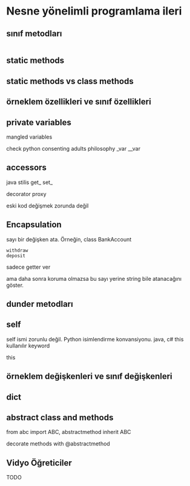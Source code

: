 # Nesne yönelimli programlama ileri

## sınıf metodları


```.python
```

## static methods



## static methods vs class methods

## örneklem özellikleri ve sınıf özellikleri




## private variables

mangled variables

check python consenting adults philosophy
_var
__var



## accessors

java stilis
	get_
	set_

decorator
proxy

eski kod değişmek zorunda değil

## Encapsulation
sayı bir değişken ata.
Örneğin,
class BankAccount

	withdraw
	deposit


sadece getter ver


ama daha sonra koruma olmazsa bu sayı yerine string bile atanacağını göster.



## dunder metodları


## self

self ismi zorunlu değil.
Python isimlendirme konvansiyonu.
java, c# this kullanılır keyword 

this

## örneklem değişkenleri ve sınıf değişkenleri




## __dict__


## abstract class and methods

from abc import ABC, abstractmethod
inherit ABC

decorate methods with
@abstractmethod

## Vidyo Öğreticiler

TODO
